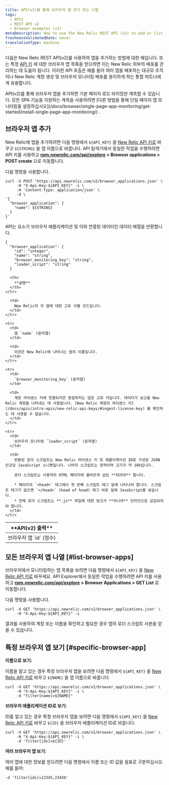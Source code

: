```yaml
---
title: API(v2)를 통해 브라우저 앱 추가 또는 나열
tags:
  - APIs
  - REST API v2
  - Browser examples (v2)
metaDescription: How to use the New Relic REST API (v2) to add or list browser apps.
freshnessValidatedDate: never
translationType: machine
---
```


다음은 New Relic REST API(v2)를 사용하여 앱을 추가하는 방법에 대한 예입니다. [<InlinePopover type="browser"/>](/docs/browser/new-relic-browser/welcome-new-relic-browser/new-relic-browser)또는 특정 [API 키](/docs/apis/rest-api-v2/requirements/api-keys) 에 대한 브라우저 앱 목록을 얻으려면 이는 New Relic 외부의 배포를 관리하는 데 도움이 됩니다. 이러한 API 호출은 예를 들어 여러 앱을 배포하는 대규모 조직이나 New Relic 계정 생성 및 브라우저 모니터링 배포를 용이하게 하는 통합 파트너에게 유용합니다.

<Callout variant="important">
  API(v2)를 통해 브라우저 앱을 추가하면 기본 페이지 로드 타이밍만 계측할 수 있습니다. 모든 SPA 기능을 지원하는 계측을 사용하려면 [다른 방법을 통해 단일 페이지 앱 모니터링을 설정하십시오](/docs/browser/single-page-app-monitoring/get-started/install-single-page-app-monitoring/) .
</Callout>

## 브라우저 앱 추가

New Relic에 앱을 추가하려면 다음 명령에서 `${API_KEY}` 을 [New Relic API 키로](/docs/apis/rest-api-v2/requirements/api-keys#rest-api-key) 바꾸고 `${STRING}` 을 앱 이름으로 바꿉니다. API 탐색기에서 동일한 작업을 수행하려면 API 키를 사용하고 **[rpm.newrelic.com/api/explore](https://rpm.newrelic.com/api/explore) > Browser applications > POST create** 으로 이동합니다.

다음 명령을 사용합니다.

```
curl -X POST 'https://api.newrelic.com/v2/browser_applications.json' \
     -H "X-Api-Key:${API_KEY}" -i \
     -H 'Content-Type: application/json' \
     -d \
'{
  "browser_application": {
    "name": ${STRING}
  }
}'
```

API는 요소가 브라우저 애플리케이션 및 이와 연결된 데이터인 데이터 배열을 반환합니다.

```
{
  "browser_application": {
    "id": "integer",
    "name": "string",
    "browser_monitoring_key": "string",
    "loader_script": "string"
  }
```

<table>
  <thead>
    <tr>
      <th width={250}>
        **API(v2) 출력**
      </th>

      <th>
        **설명**
      </th>
    </tr>
  </thead>

  <tbody>
    <tr>
      <td>
        브라우저 앱 `id` (정수)
      </td>

      <td>
        New Relic의 각 앱에 대한 고유 식별 코드입니다.
      </td>
    </tr>

    <tr>
      <td>
        앱 `name` (문자열)
      </td>

      <td>
        이것은 New Relic에 나타나는 앱의 이름입니다.
      </td>
    </tr>

    <tr>
      <td>
        `browser_monitoring_key` (문자열)
      </td>

      <td>
        계정 라이센스 키에 연결되지만 동일하지는 않은 고유 키입니다. 데이터가 보고될 New Relic 계정을 나타내는 데 사용됩니다. [New Relic 계정의 라이센스 키](/docs/apis/intro-apis/new-relic-api-keys/#ingest-license-key) 를 확인하는 데 사용할 수 없습니다.
      </td>
    </tr>

    <tr>
      <td>
        브라우저 모니터링 `loader_script` (문자열)
      </td>

      <td>
        반환된 로더 스크립트는 New Relic 라이센스 키 및 애플리케이션 ID로 구성된 JSON 인코딩 JavaScript 스니펫입니다. 나머지 스크립트는 정적이며 크기가 약 10k입니다.

        로더 스크립트는 사용자의 HTML 페이지에 올바르게 삽입 **되어야** 합니다.

        * 페이지의 `<head>` 태그에서 첫 번째 스크립트 태그 앞에 나타나야 합니다. 스크립트 태그가 없으면 `</head>` (head of head) 태그 바로 앞에 JavaScript를 넣습니다.
        * 전체 로더 스크립트는 **.js** 파일에 대한 링크가 **아니라** 인라인으로 삽입되어야 합니다.
      </td>
    </tr>
  </tbody>
</table>

## 모든 브라우저 앱 나열 [#list-browser-apps]

브라우저에서 모니터링하는 앱 목록을 보려면 다음 명령에서 `${API_KEY}` 을 [New Relic API 키로](/docs/apis/rest-api-v2/requirements/api-keys#rest-api-key) 바꾸세요. API Explorer에서 동일한 작업을 수행하려면 API 키를 사용하고 **[rpm.newrelic.com/api/explore](https://rpm.newrelic.com/api/explore) > Browser Applications > GET List** 로 이동합니다.

다음 명령을 사용합니다.

```
curl -X GET 'https://api.newrelic.com/v2/browser_applications.json' \
     -H "X-Api-Key:${API_KEY}" -i
```

결과를 사용하여 계정 또는 이름을 확인하고 필요한 경우 앱의 로더 스크립트 사본을 얻을 수 있습니다.

## 특정 브라우저 앱 보기 [#specific-browser-app]

**이름으로 보기:**

이름을 알고 있는 경우 특정 브라우저 앱을 보려면 다음 명령에서 `${API_KEY}` 을 [New Relic API 키로](/docs/apis/rest-api-v2/requirements/api-keys#rest-api-key) 바꾸고 `${NAME}` 을 앱 이름으로 바꿉니다.

```
curl -X GET 'https://api.newrelic.com/v2/browser_applications.json' \
     -H "X-Api-Key:${API_KEY}" -i \
     -d "filter[name]=${NAME}"
```

**브라우저 애플리케이션 ID로 보기:**

ID를 알고 있는 경우 특정 브라우저 앱을 보려면 다음 명령에서 `${API_KEY}` 을 [New Relic API 키로](/docs/apis/rest-api-v2/requirements/api-keys#rest-api-key) 바꾸고 `${ID}` 을 브라우저 애플리케이션 ID로 바꿉니다.

```
curl -X GET 'https://api.newrelic.com/v2/browser_applications.json' \
     -H "X-Api-Key:${API_KEY}" -i \
     -d 'filter[ids]=${ID}'
```

**여러 브라우저 앱 보기:**

여러 앱에 대한 정보를 얻으려면 다음 명령에서 이름 또는 ID 값을 쉼표로 구분하십시오. 예를 들어:

```
-d 'filter[ids]=12345,23456'
```